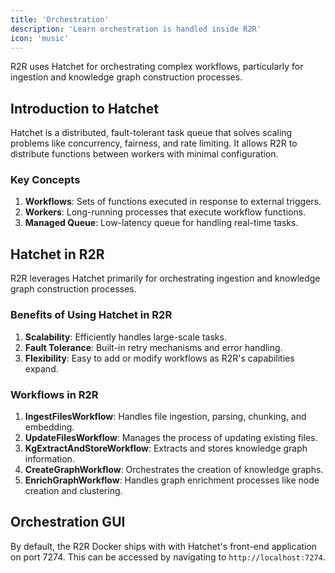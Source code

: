 ```yaml
---
title: 'Orchestration'
description: 'Learn orchestration is handled inside R2R'
icon: 'music'
---
```

R2R uses Hatchet for orchestrating complex workflows, particularly for ingestion and knowledge graph construction processes.

## Introduction to Hatchet

Hatchet is a distributed, fault-tolerant task queue that solves scaling problems like concurrency, fairness, and rate limiting. It allows R2R to distribute functions between workers with minimal configuration.

### Key Concepts

1. **Workflows**: Sets of functions executed in response to external triggers.
2. **Workers**: Long-running processes that execute workflow functions.
3. **Managed Queue**: Low-latency queue for handling real-time tasks.

## Hatchet in R2R

R2R leverages Hatchet primarily for orchestrating ingestion and knowledge graph construction processes.


### Benefits of Using Hatchet in R2R

1. **Scalability**: Efficiently handles large-scale tasks.
2. **Fault Tolerance**: Built-in retry mechanisms and error handling.
3. **Flexibility**: Easy to add or modify workflows as R2R's capabilities expand.

### Workflows in R2R

1. **IngestFilesWorkflow**: Handles file ingestion, parsing, chunking, and embedding.
2. **UpdateFilesWorkflow**: Manages the process of updating existing files.
3. **KgExtractAndStoreWorkflow**: Extracts and stores knowledge graph information.
4. **CreateGraphWorkflow**: Orchestrates the creation of knowledge graphs.
5. **EnrichGraphWorkflow**: Handles graph enrichment processes like node creation and clustering.


## Orchestration GUI

By default, the R2R Docker ships with with Hatchet's front-end application on port 7274. This can be accessed by navigating to `http://localhost:7274`.